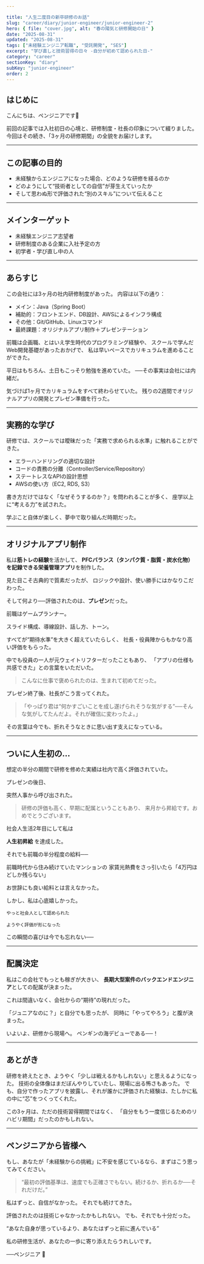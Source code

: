 ```yaml
---

title: "人生二度目の新卒研修のお話"
slug: "career/diary/junior-engineer/junior-engineer-2"
hero: { file: "cover.jpg", alt: "春の陽気と研修開始の日" }
date: "2025-08-31"
updated: "2025-08-31"
tags: ["未経験エンジニア転職", "受託開発", "SES"]
excerpt: "学び直しと技術習得の日々 -自分が初めて認められた日-"
category: "career"
sectionKey: "diary"
subKey: "junior-engineer"
order: 2
---
```


## はじめに

こんにちは、ペンジニアです🐧

前回の記事では入社初日の心境と、研修制度・社長の印象について綴りました。
今回はその続き、「3ヶ月の研修期間」の全貌をお届けします。

---

## この記事の目的

* 未経験からエンジニアになった場合、どのような研修を経るのか
* どのようにして“技術者としての自信”が芽生えていったか
* そして思わぬ形で評価された“別のスキル”について伝えること

---

## メインターゲット

* 未経験エンジニア志望者
* 研修制度のある企業に入社予定の方
* 初学者・学び直し中の人

---

## あらすじ

この会社には3ヶ月の社内研修制度があった。
内容は以下の通り：

* メイン：Java（Spring Boot）
* 補助的：フロントエンド、DB設計、AWSによるインフラ構成
* その他：Git/GitHub、Linuxコマンド
* 最終課題：オリジナルアプリ制作＋プレゼンテーション

前職は企画職、とはいえ学生時代のプログラミング経験や、
スクールで学んだWeb開発基礎があったおかげで、
私は早いペースでカリキュラムを進めることができた。

平日はもちろん、土日もこっそり勉強を進めていた。
──その事実は会社には内緒だ。

気づけば1ヶ月でカリキュラムをすべて終わらせていた。
残りの2週間でオリジナルアプリの開発とプレゼン準備を行った。

---

## 実務的な学び

研修では、スクールでは曖昧だった「実務で求められる水準」に触れることができた。

* エラーハンドリングの適切な設計
* コードの責務の分離（Controller/Service/Repository）
* ステートレスなAPIの設計思想
* AWSの使い方（EC2, RDS, S3）

書き方だけではなく「なぜそうするのか？」を問われることが多く、
座学以上に“考える力”を試された。

学ぶこと自体が楽しく、夢中で取り組んだ時期だった。

---

## オリジナルアプリ制作

私は**筋トレの経験**を活かして、
**PFCバランス（タンパク質・脂質・炭水化物）を記録できる栄養管理アプリ**を制作した。

見た目こそ古典的で質素だったが、
ロジックや設計、使い勝手にはかなりこだわった。

そして何より──評価されたのは、**プレゼン**だった。

前職はゲームプランナー。

スライド構成、導線設計、話し方、トーン。

すべてが“期待水準”を大きく超えていたらしく、
社長・役員陣からもかなり高い評価をもらった。

中でも役員の一人が元ウェイトリフターだったこともあり、
「アプリの仕様も共感できた」との言葉をいただいた。

> こんなに仕事で褒められたのは、生まれて初めてだった。

プレゼン終了後、社長がこう言ってくれた。

> 「やっぱり君は“何かすごいことを成し遂げられそうな気がする”──そんな気がしてたんだよ。それが確信に変わったよ。」

その言葉は今でも、折れそうなときに思い出す支えになっている。

---

## ついに人生初の…

想定の半分の期間で研修を修めた実績は社内で高く評価されていた。

プレゼンの後日、

突然人事から呼び出された。

> 研修の評価も高く、早期に配属ということもあり、
> 来月から昇給です。おめでとうございます。

社会人生活2年目にして私は

**人生初昇給** を達成した。

それでも前職の半分程度の給料──

前職時代から住み続けていたマンションの
家賃光熱費をさっ引いたら「4万円ほどしか残らない」

お世辞にも良い給料とは言えなかった。

しかし、私は心底嬉しかった。

```
やっと社会人として認められた

ようやく評価が形になった
```

この瞬間の喜びは今でも忘れない──

---

## 配属決定

私はこの会社でもっとも稼ぎが大きい、
**長期大型案件のバックエンドエンジニア**としての配属が決まった。

これは間違いなく、会社からの“期待”の現れだった。

「ジュニアなのに？」と自分でも思ったが、
同時に「やってやろう」と腹が決まった。

いよいよ、研修から現場へ。
ペンギンの海デビューである──！

---

## あとがき

研修を終えたとき、ようやく「少しは戦えるかもしれない」と思えるようになった。
技術の全体像はまだぼんやりしていたし、現場に出る怖さもあった。
でも、自分で作ったアプリを披露し、それが誰かに評価された経験は、たしかに私の中に“芯”をつくってくれた。

この3ヶ月は、ただの技術習得期間ではなく、
「自分をもう一度信じるためのリハビリ期間」だったのかもしれない。

---

## ペンジニアから皆様へ

もし、あなたが「未経験からの挑戦」に不安を感じているなら、まずはこう思ってみてください。

> “最初の評価基準は、速度でも正確さでもない。続けるか、折れるか──それだけだ。”

私はずっと、自信がなかった。
それでも続けてきた。

評価されたのは技術じゃなかったかもしれない。
でも、それでも十分だった。

“あなた自身が思っているより、あなたはずっと前に進んでいる”

私の研修生活が、あなたの一歩に寄り添えたらうれしいです。

──ペンジニア 🐧
